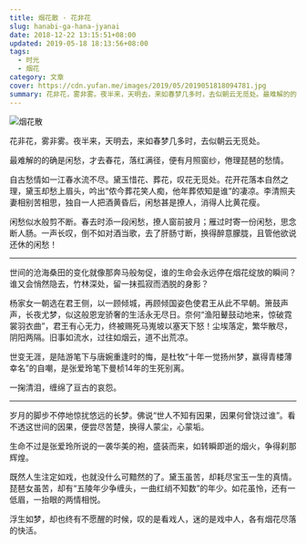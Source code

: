 ```yaml
---
title: 烟花散 · 花非花
slug: hanabi-ga-hana-jyanai
date: 2018-12-22 13:15:51+08:00
updated: 2019-05-18 18:13:56+08:00
tags:
  - 时光
  - 烟花
category: 文章
cover: https://cdn.yufan.me/images/2019/05/2019051818094781.jpg
summary: 花非花，雾非雾。夜半来，天明去，来如春梦几多时，去似朝云无觅处。最难解的的确是闲愁，才去春花，落红满径，便有月照窗纱，倦理琵琶的愁情。
---
```


![烟花散](https://cdn.yufan.me/images/2019/05/2019050901494935.jpg)

花非花，雾非雾。夜半来，天明去，来如春梦几多时，去似朝云无觅处。

最难解的的确是闲愁，才去春花，落红满径，便有月照窗纱，倦理琵琶的愁情。

自古愁情如一江春水流不尽。黛玉惜花、葬花，叹花无觅处。花开花落本自然之理，黛玉却愁上眉头，吟出“侬今葬花笑人痴，他年葬侬知是谁”的凄凉。李清照夫妻相别苦相思，独自一人把酒黄昏后，闲愁甚是撩人，消得人比黄花瘦。

闲愁似水般剪不断。春去时添一段闲愁，撩人窗前披月；雁过时寄一份闲愁，思念断人肠。一声长叹，倒不如对酒当歌，去了肝肠寸断，换得醉意朦胧，且管他欲说还休的闲愁！

---

<MusicPlayer id={777203} />

世间的沧海桑田的变化就像那奔马般匆促，谁的生命会永远停在烟花绽放的瞬间？谁又会悄然隐去，竹林深处，留一抹孤寂而洒脱的身影？

杨家女一朝选在君王侧，以一顾倾城，再顾倾国姿色使君王从此不早朝。箫鼓声声，长夜尤梦，似这般恩宠骄奢的生活永无尽日。奈何“渔阳鼙鼓动地来，惊破霓裳羽衣曲”，君王有心无力，终被赐死马嵬坡以塞天下怒！尘埃落定，繁华散尽，阴阳两隔。旧事如流水，过往如烟云，道不出荒凉。

世变无涯，是陆游笔下与唐婉重逢时的悔，是杜牧“十年一觉扬州梦，赢得青楼薄幸名”的自嘲，是张爱玲笔下曼桢14年的生死别离。

一掬清泪，缠绵了亘古的哀怨。

---

岁月的脚步不停地惊扰悠远的长梦。佛说“世人不知有因果，因果何曾饶过谁”。看不透这世间的因果，便尝尽苦楚，换得人蒙尘，心蒙垢。

生命不过是张爱玲所说的一袭华美的袍，盛装而来，如转瞬即逝的烟火，争得刹那辉煌。

既然人生注定如戏，也就没什么可黯然的了。黛玉虽苦，却耗尽宝玉一生的真情。琵琶女虽苦，却有“五陵年少争缠头，一曲红绡不知数”的年少。如花虽怜，还有一低眉，一抬眼的两情相悦。

浮生如梦，却也终有不愿醒的时候，叹的是看戏人，迷的是戏中人，各有烟花尽落的快活。
